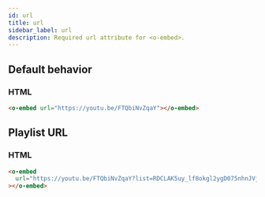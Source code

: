 ```yaml
---
id: url
title: url
sidebar_label: url
description: Required url attribute for <o-embed>.
---
```


## Default behavior

### HTML

```html
<o-embed url="https://youtu.be/FTQbiNvZqaY"></o-embed>
```

<o-embed url="https://youtu.be/FTQbiNvZqaY"></o-embed>

## Playlist URL

### HTML

```html
<o-embed
  url="https://youtu.be/FTQbiNvZqaY?list=RDCLAK5uy_lf8okgl2ygD075nhnJVjlfhwp8NsUgEbs"
></o-embed>
```

<o-embed url="https://youtu.be/FTQbiNvZqaY?list=RDCLAK5uy_lf8okgl2ygD075nhnJVjlfhwp8NsUgEbs"></o-embed>
